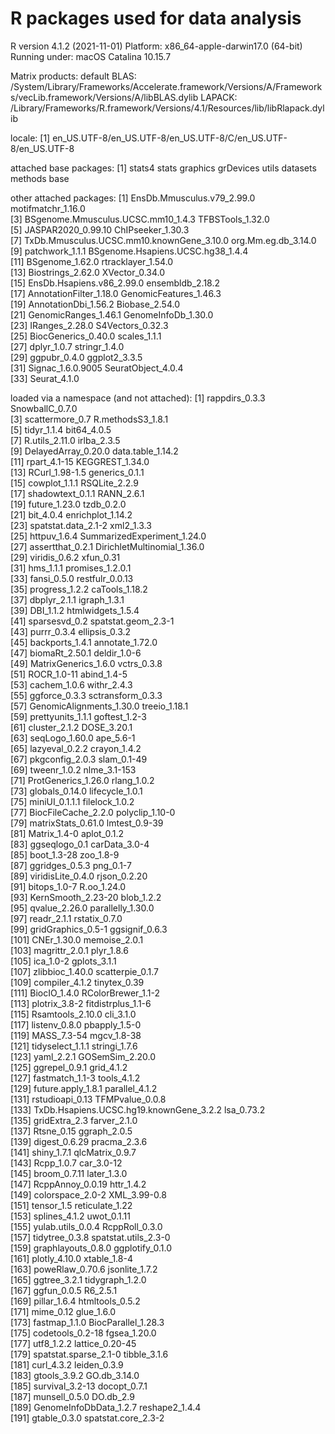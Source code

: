 # R packages used for data analysis
R version 4.1.2 (2021-11-01)
Platform: x86_64-apple-darwin17.0 (64-bit)
Running under: macOS Catalina 10.15.7

Matrix products: default
BLAS:   /System/Library/Frameworks/Accelerate.framework/Versions/A/Frameworks/vecLib.framework/Versions/A/libBLAS.dylib
LAPACK: /Library/Frameworks/R.framework/Versions/4.1/Resources/lib/libRlapack.dylib

locale:
[1] en_US.UTF-8/en_US.UTF-8/en_US.UTF-8/C/en_US.UTF-8/en_US.UTF-8

attached base packages:
[1] stats4    stats     graphics  grDevices utils     datasets  methods   base     

other attached packages:
 [1] EnsDb.Mmusculus.v79_2.99.0                motifmatchr_1.16.0                       
 [3] BSgenome.Mmusculus.UCSC.mm10_1.4.3        TFBSTools_1.32.0                         
 [5] JASPAR2020_0.99.10                        ChIPseeker_1.30.3                        
 [7] TxDb.Mmusculus.UCSC.mm10.knownGene_3.10.0 org.Mm.eg.db_3.14.0                      
 [9] patchwork_1.1.1                           BSgenome.Hsapiens.UCSC.hg38_1.4.4        
[11] BSgenome_1.62.0                           rtracklayer_1.54.0                       
[13] Biostrings_2.62.0                         XVector_0.34.0                           
[15] EnsDb.Hsapiens.v86_2.99.0                 ensembldb_2.18.2                         
[17] AnnotationFilter_1.18.0                   GenomicFeatures_1.46.3                   
[19] AnnotationDbi_1.56.2                      Biobase_2.54.0                           
[21] GenomicRanges_1.46.1                      GenomeInfoDb_1.30.0                      
[23] IRanges_2.28.0                            S4Vectors_0.32.3                         
[25] BiocGenerics_0.40.0                       scales_1.1.1                             
[27] dplyr_1.0.7                               stringr_1.4.0                            
[29] ggpubr_0.4.0                              ggplot2_3.3.5                            
[31] Signac_1.6.0.9005                         SeuratObject_4.0.4                       
[33] Seurat_4.1.0                             

loaded via a namespace (and not attached):
  [1] rappdirs_0.3.3                          SnowballC_0.7.0                        
  [3] scattermore_0.7                         R.methodsS3_1.8.1                      
  [5] tidyr_1.1.4                             bit64_4.0.5                            
  [7] R.utils_2.11.0                          irlba_2.3.5                            
  [9] DelayedArray_0.20.0                     data.table_1.14.2                      
 [11] rpart_4.1-15                            KEGGREST_1.34.0                        
 [13] RCurl_1.98-1.5                          generics_0.1.1                         
 [15] cowplot_1.1.1                           RSQLite_2.2.9                          
 [17] shadowtext_0.1.1                        RANN_2.6.1                             
 [19] future_1.23.0                           tzdb_0.2.0                             
 [21] bit_4.0.4                               enrichplot_1.14.2                      
 [23] spatstat.data_2.1-2                     xml2_1.3.3                             
 [25] httpuv_1.6.4                            SummarizedExperiment_1.24.0            
 [27] assertthat_0.2.1                        DirichletMultinomial_1.36.0            
 [29] viridis_0.6.2                           xfun_0.31                              
 [31] hms_1.1.1                               promises_1.2.0.1                       
 [33] fansi_0.5.0                             restfulr_0.0.13                        
 [35] progress_1.2.2                          caTools_1.18.2                         
 [37] dbplyr_2.1.1                            igraph_1.3.1                           
 [39] DBI_1.1.2                               htmlwidgets_1.5.4                      
 [41] sparsesvd_0.2                           spatstat.geom_2.3-1                    
 [43] purrr_0.3.4                             ellipsis_0.3.2                         
 [45] backports_1.4.1                         annotate_1.72.0                        
 [47] biomaRt_2.50.1                          deldir_1.0-6                           
 [49] MatrixGenerics_1.6.0                    vctrs_0.3.8                            
 [51] ROCR_1.0-11                             abind_1.4-5                            
 [53] cachem_1.0.6                            withr_2.4.3                            
 [55] ggforce_0.3.3                           sctransform_0.3.3                      
 [57] GenomicAlignments_1.30.0                treeio_1.18.1                          
 [59] prettyunits_1.1.1                       goftest_1.2-3                          
 [61] cluster_2.1.2                           DOSE_3.20.1                            
 [63] seqLogo_1.60.0                          ape_5.6-1                              
 [65] lazyeval_0.2.2                          crayon_1.4.2                           
 [67] pkgconfig_2.0.3                         slam_0.1-49                            
 [69] tweenr_1.0.2                            nlme_3.1-153                           
 [71] ProtGenerics_1.26.0                     rlang_1.0.2                            
 [73] globals_0.14.0                          lifecycle_1.0.1                        
 [75] miniUI_0.1.1.1                          filelock_1.0.2                         
 [77] BiocFileCache_2.2.0                     polyclip_1.10-0                        
 [79] matrixStats_0.61.0                      lmtest_0.9-39                          
 [81] Matrix_1.4-0                            aplot_0.1.2                            
 [83] ggseqlogo_0.1                           carData_3.0-4                          
 [85] boot_1.3-28                             zoo_1.8-9                              
 [87] ggridges_0.5.3                          png_0.1-7                              
 [89] viridisLite_0.4.0                       rjson_0.2.20                           
 [91] bitops_1.0-7                            R.oo_1.24.0                            
 [93] KernSmooth_2.23-20                      blob_1.2.2                             
 [95] qvalue_2.26.0                           parallelly_1.30.0                      
 [97] readr_2.1.1                             rstatix_0.7.0                          
 [99] gridGraphics_0.5-1                      ggsignif_0.6.3                         
[101] CNEr_1.30.0                             memoise_2.0.1                          
[103] magrittr_2.0.1                          plyr_1.8.6                             
[105] ica_1.0-2                               gplots_3.1.1                           
[107] zlibbioc_1.40.0                         scatterpie_0.1.7                       
[109] compiler_4.1.2                          tinytex_0.39                           
[111] BiocIO_1.4.0                            RColorBrewer_1.1-2                     
[113] plotrix_3.8-2                           fitdistrplus_1.1-6                     
[115] Rsamtools_2.10.0                        cli_3.1.0                              
[117] listenv_0.8.0                           pbapply_1.5-0                          
[119] MASS_7.3-54                             mgcv_1.8-38                            
[121] tidyselect_1.1.1                        stringi_1.7.6                          
[123] yaml_2.2.1                              GOSemSim_2.20.0                        
[125] ggrepel_0.9.1                           grid_4.1.2                             
[127] fastmatch_1.1-3                         tools_4.1.2                            
[129] future.apply_1.8.1                      parallel_4.1.2                         
[131] rstudioapi_0.13                         TFMPvalue_0.0.8                        
[133] TxDb.Hsapiens.UCSC.hg19.knownGene_3.2.2 lsa_0.73.2                             
[135] gridExtra_2.3                           farver_2.1.0                           
[137] Rtsne_0.15                              ggraph_2.0.5                           
[139] digest_0.6.29                           pracma_2.3.6                           
[141] shiny_1.7.1                             qlcMatrix_0.9.7                        
[143] Rcpp_1.0.7                              car_3.0-12                             
[145] broom_0.7.11                            later_1.3.0                            
[147] RcppAnnoy_0.0.19                        httr_1.4.2                             
[149] colorspace_2.0-2                        XML_3.99-0.8                           
[151] tensor_1.5                              reticulate_1.22                        
[153] splines_4.1.2                           uwot_0.1.11                            
[155] yulab.utils_0.0.4                       RcppRoll_0.3.0                         
[157] tidytree_0.3.8                          spatstat.utils_2.3-0                   
[159] graphlayouts_0.8.0                      ggplotify_0.1.0                        
[161] plotly_4.10.0                           xtable_1.8-4                           
[163] poweRlaw_0.70.6                         jsonlite_1.7.2                         
[165] ggtree_3.2.1                            tidygraph_1.2.0                        
[167] ggfun_0.0.5                             R6_2.5.1                               
[169] pillar_1.6.4                            htmltools_0.5.2                        
[171] mime_0.12                               glue_1.6.0                             
[173] fastmap_1.1.0                           BiocParallel_1.28.3                    
[175] codetools_0.2-18                        fgsea_1.20.0                           
[177] utf8_1.2.2                              lattice_0.20-45                        
[179] spatstat.sparse_2.1-0                   tibble_3.1.6                           
[181] curl_4.3.2                              leiden_0.3.9                           
[183] gtools_3.9.2                            GO.db_3.14.0                           
[185] survival_3.2-13                         docopt_0.7.1                           
[187] munsell_0.5.0                           DO.db_2.9                              
[189] GenomeInfoDbData_1.2.7                  reshape2_1.4.4                         
[191] gtable_0.3.0                            spatstat.core_2.3-2           
